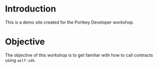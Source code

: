 # Introduction

This is a demo site created for the Portkey Developer workshop.

# Objective

The objective of this workshop is to get familiar with how to call contracts using `aelf-sdk`.
